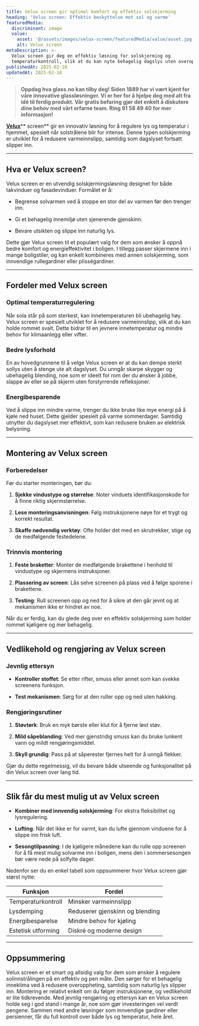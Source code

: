 ```yaml
---
title: Velux screen gir optimal komfort og effektiv solskjerming
heading: 'Velux screen: Effektiv beskyttelse mot sol og varme'
featuredMedia:
  discriminant: image
  value:
    asset: '@/assets/images/velux-screen/featuredMedia/value/asset.jpg'
    alt: Velux screen
metaDescription: >-
  Velux screen gir deg en effektiv løsning for solskjerming og
  temperaturkontroll, slik at du kan nyte behagelig dagslys uten overoppheting.
publishedAt: 2025-02-18
updatedAt: 2025-02-18
---
```

> **Oppdag hva glass.no kan tilby deg! Siden 1889 har vi vært kjent for våre innovative glassløsninger. Vi er her for å hjelpe deg med alt fra idé til ferdig produkt. Vår gratis befaring gjør det enkelt å diskutere dine behov med vårt erfarne team. Ring 91 58 49 40 for mer informasjon!**

[**Velux**](https://www.glass.no/velux)** screen** gir en innovativ løsning for å regulere lys og temperatur i hjemmet, spesielt når solstrålene blir for intense. Denne typen solskjerming er utviklet for å redusere varmeinnslipp, samtidig som dagslyset fortsatt slipper inn.&#x20;

---

## Hva er Velux screen?

Velux screen er en utvendig solskjermingsløsning designet for både takvinduer og fasadevinduer. Formålet er å:

* Begrense solvarmen ved å stoppe en stor del av varmen før den trenger inn.

* Gi et behagelig innemiljø uten sjenerende gjenskinn.

* Bevare utsikten og slippe inn naturlig lys.

Dette gjør Velux screen til et populært valg for dem som ønsker å oppnå bedre komfort og energieffektivitet i boligen. I tillegg passer skjermene inn i mange boligstiler, og kan enkelt kombineres med annen solskjerming, som innvendige rullegardiner eller plisségardiner.

---

## Fordeler med Velux screen

### Optimal temperaturregulering

Når sola står på som sterkest, kan innetemperaturen bli ubehagelig høy. Velux screen er spesielt utviklet for å redusere varmeinnslipp, slik at du kan holde rommet svalt. Dette bidrar til en jevnere innetemperatur og mindre behov for klimaanlegg eller vifter.

### Bedre lysforhold

En av hovedgrunnene til å velge Velux screen er at du kan dempe sterkt sollys uten å stenge ute alt dagslyset. Du unngår skarpe skygger og ubehagelig blending, noe som er ideelt for rom der du ønsker å jobbe, slappe av eller se på skjerm uten forstyrrende refleksjoner.

### Energibesparende

Ved å slippe inn mindre varme, trenger du ikke bruke like mye energi på å kjøle ned huset. Dette gjelder spesielt på varme sommerdager. Samtidig utnytter du dagslyset mer effektivt, som kan redusere bruken av elektrisk belysning.

---

## Montering av Velux screen

### Forberedelser

Før du starter monteringen, bør du:

1. **Sjekke vindustype og størrelse**: Noter vinduets identifikasjonskode for å finne riktig skjermstørrelse.

2. **Lese monteringsanvisningen**: Følg instruksjonene nøye for et trygt og korrekt resultat.

3. **Skaffe nødvendig verktøy**: Ofte holder det med en skrutrekker, stige og de medfølgende festedelene.

### Trinnvis montering

1. **Feste braketter**: Monter de medfølgende brakettene i henhold til vindustype og skjermens instruksjoner.

2. **Plassering av screen**: Lås selve screenen på plass ved å følge sporene i brakettene.

3. **Testing**: Rull screenen opp og ned for å sikre at den går jevnt og at mekanismen ikke er hindret av noe.

Når du er ferdig, kan du glede deg over en effektiv solskjerming som holder rommet kjøligere og mer behagelig.

---

## Vedlikehold og rengjøring av Velux screen

### Jevnlig ettersyn

* **Kontroller stoffet**: Se etter rifter, smuss eller annet som kan svekke screenens funksjon.

* **Test mekanismen**: Sørg for at den ruller opp og ned uten hakking.

### Rengjøringsrutiner

1. **Støvtørk**: Bruk en myk børste eller klut for å fjerne løst støv.

2. **Mild såpeblanding**: Ved mer gjenstridig smuss kan du bruke lunkent vann og mildt rengjøringsmiddel.

3. **Skyll grundig**: Pass på at såperester fjernes helt for å unngå flekker.

Gjør du dette regelmessig, vil du bevare både utseende og funksjonalitet på din Velux screen over lang tid.

---

## Slik får du mest mulig ut av Velux screen

* **Kombiner med innvendig solskjerming**: For ekstra fleksibilitet og lysregulering.

* **Lufting**: Når det ikke er for varmt, kan du lufte gjennom vinduene for å slippe inn frisk luft.

* **Sesongtilpasning**: I de kjøligere månedene kan du rulle opp screenen for å få mest mulig solvarme inn i boligen, mens den i sommersesongen bør være nede på solfylte dager.

Nedenfor ser du en enkel tabell som oppsummerer hvor Velux screen gjør størst nytte:

| **Funksjon**       | **Fordel**                      |
| ------------------ | ------------------------------- |
| Temperaturkontroll | Minsker varmeinnslipp           |
| Lysdemping         | Reduserer gjenskinn og blending |
| Energibesparelse   | Mindre behov for kjøling        |
| Estetisk utforming | Diskré og moderne design        |

---

## Oppsummering

Velux screen er et smart og allsidig valg for dem som ønsker å regulere solinnstrålingen på en effektiv og pen måte. Den sørger for et behagelig inneklima ved å redusere overoppheting, samtidig som naturlig lys slipper inn. Montering er relativt enkelt om du følger instruksjonene, og vedlikehold er lite tidkrevende. Med jevnlig rengjøring og ettersyn kan en Velux screen holde seg i god stand i mange år, noe som gjør investeringen vel verdt pengene. Sammen med andre løsninger som innvendige gardiner eller persienner, får du full kontroll over både lys og temperatur, hele året.
